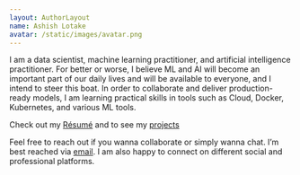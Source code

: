 ```yaml
---
layout: AuthorLayout
name: Ashish Lotake
avatar: /static/images/avatar.png
---
```


I am a data scientist, machine learning practitioner, and artificial intelligence practitioner. For better or worse, I believe ML and AI will become an important part of our daily lives and will be available to everyone, and I intend to steer this boat. In order to collaborate and deliver production-ready models, I am learning practical skills in tools such as Cloud, Docker, Kubernetes, and various ML tools.

Check out my [Résumé](https://resume.ashishlotake.com/) and to see my [projects](/projects)

Feel free to reach out if you wanna collaborate or simply wanna chat. I’m best reached via [email](mailto:ashishlotake@duck.com). I am also happy to connect on different social and professional platforms.

